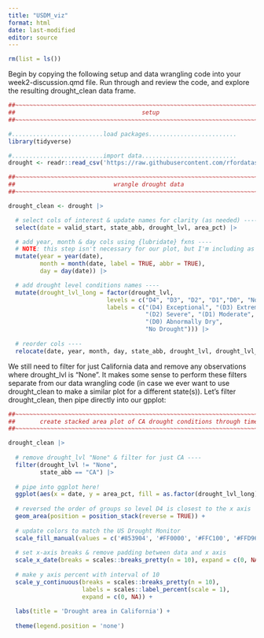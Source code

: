 ```yaml
---
title: "USDM_viz"
format: html
date: last-modified
editor: source
---
```


```r
rm(list = ls())
```

Begin by copying the following setup and data wrangling code into your week2-discussion.qmd file. Run through and review the code, and explore the resulting drought_clean data frame.

```r
##~~~~~~~~~~~~~~~~~~~~~~~~~~~~~~~~~~~~~~~~~~~~~~~~~~~~~~~~~~~~~~~~~~~~~~~~~~~~~~
##                                    setup                                 ----
##~~~~~~~~~~~~~~~~~~~~~~~~~~~~~~~~~~~~~~~~~~~~~~~~~~~~~~~~~~~~~~~~~~~~~~~~~~~~~~

#..........................load packages.........................
library(tidyverse)

#..........................import data...........................
drought <- readr::read_csv('https://raw.githubusercontent.com/rfordatascience/tidytuesday/main/data/2021/2021-07-20/drought.csv')

##~~~~~~~~~~~~~~~~~~~~~~~~~~~~~~~~~~~~~~~~~~~~~~~~~~~~~~~~~~~~~~~~~~~~~~~~~~~~~~
##                            wrangle drought data                          ----
##~~~~~~~~~~~~~~~~~~~~~~~~~~~~~~~~~~~~~~~~~~~~~~~~~~~~~~~~~~~~~~~~~~~~~~~~~~~~~~

drought_clean <- drought |>

  # select cols of interest & update names for clarity (as needed) ----
  select(date = valid_start, state_abb, drought_lvl, area_pct) |> 

  # add year, month & day cols using {lubridate} fxns ----
  # NOTE: this step isn't necessary for our plot, but I'm including as examples of how to extract different date elements from a object of class `Date` using {lubridate} ----
  mutate(year = year(date),
         month = month(date, label = TRUE, abbr = TRUE),
         day = day(date)) |>

  # add drought level conditions names ----
  mutate(drought_lvl_long = factor(drought_lvl,
                            levels = c("D4", "D3", "D2", "D1","D0", "None"),
                            labels = c("(D4) Exceptional", "(D3) Extreme",
                                       "(D2) Severe", "(D1) Moderate", 
                                       "(D0) Abnormally Dry", 
                                       "No Drought"))) |>
  
  # reorder cols ----
  relocate(date, year, month, day, state_abb, drought_lvl, drought_lvl_long, area_pct)
```

We still need to filter for just California data and remove any observations where drought_lvl is "None". It makes some sense to perform these filters separate from our data wrangling code (in case we ever want to use drought_clean to make a similar plot for a different state(s)). Let’s filter drought_clean, then pipe directly into our gpplot:

```r
##~~~~~~~~~~~~~~~~~~~~~~~~~~~~~~~~~~~~~~~~~~~~~~~~~~~~~~~~~~~~~~~~~~~~~~~~~~~~~~
##       create stacked area plot of CA drought conditions through time     ----
##~~~~~~~~~~~~~~~~~~~~~~~~~~~~~~~~~~~~~~~~~~~~~~~~~~~~~~~~~~~~~~~~~~~~~~~~~~~~~~

drought_clean |> 
  
  # remove drought_lvl "None" & filter for just CA ----
  filter(drought_lvl != "None",
         state_abb == "CA") |> 
  
  # pipe into ggplot here!
  ggplot(aes(x = date, y = area_pct, fill = as.factor(drought_lvl_long))) + 
  
  # reversed the order of groups so level D4 is closest to the x axis
  geom_area(position = position_stack(reverse = TRUE)) + 
  
  # update colors to match the US Drought Monitor
  scale_fill_manual(values = c('#853904', '#FF0000', '#FFC100', '#FFD965', '#FFFF00')) + 
  
  # set x-axis breaks & remove padding between data and x axis
  scale_x_date(breaks = scales::breaks_pretty(n = 10), expand = c(0, NA)) + 
  
  # make y axis percent with interval of 10
  scale_y_continuous(breaks = scales::breaks_pretty(n = 10), 
                     labels = scales::label_percent(scale = 1), 
                     expand = c(0, NA)) + 
  
  labs(title = 'Drought area in California') + 
  
  theme(legend.position = 'none')
```

